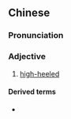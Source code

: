 ==Chinese==
{{zh-forms}}

===Pronunciation===
{{zh-pron
|m=gāogēn,er=y
|cat=a
}}

===Adjective===
{{zh-adj}}

# [[high-heeled]]

====Derived terms====
* {{zh-l|高跟鞋}}